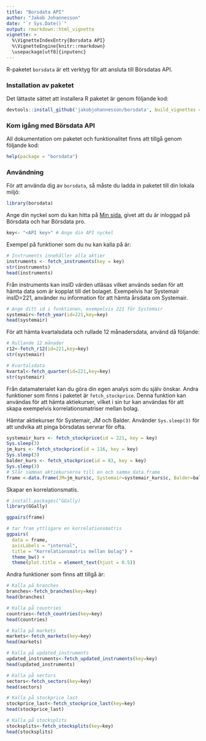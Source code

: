 ```yaml
---
title: "Borsdata API"
author: "Jakob Johannesson"
date: "`r Sys.Date()`"
output: rmarkdown::html_vignette
vignette: >
  %\VignetteIndexEntry{Borsdata API}
  %\VignetteEngine{knitr::rmarkdown}
  \usepackage[utf8]{inputenc}
---
```


R-paketet `borsdata` är ett verktyg för att ansluta till Börsdatas API.

### Installation av paketet

Det lättaste sättet att installera R paketet är genom följande kod:

```r
devtools::install_github('jakobjohannesson/borsdata', build_vignettes = TRUE)
```

### Kom igång med Börsdata API

All dokumentation om paketet och funktionalitet finns att tillgå genom följande kod:

```r
help(package = "borsdata")
```



### Användning

För att använda dig av `borsdata`, så måste du ladda in paketet till din lokala miljö:

```r
library(borsdata)
```

Ange din nyckel som du kan hitta på [Min sida](https://borsdata.se/mypage/api), givet att du är inloggad på Börsdata och har Börsdata pro.

```r
key<- "<API key>" # Ange din API nyckel 
```

Exempel på funktioner som du nu kan kalla på är:

```r
# Instruments innehåller alla aktier
instruments <- fetch_instruments(key = key)
str(instruments)
head(instruments)
```

Från instruments kan insID värden utläsas vilket används sedan för att hämta data som är kopplat till det bolaget. Exempelvis har Systemair insID=221, använder nu information för att hämta årsdata om Systemair.

```r
# Ange ditt id i funktionen, exempelvis 221 för Systemair
systemair<-fetch_year(id=221,key=key)
head(systemair)
```

För att hämta kvartalsdata och rullade 12 månadersdata, använd då följande:

```r
# Rullande 12 månader
r12<-fetch_r12(id=221,key=key)
str(systemair)

# Kvartalsdata
kvartal<-fetch_quarter(id=221,key=key)
str(systemair)

```

Från datamaterialet kan du göra din egen analys som du själv önskar. Andra funktioner som finns i paketet är ```fetch_stockprice```. Denna funktion kan användas för att hämta aktiekurser, vilket i sin tur kan användas för att skapa exempelvis korrelationsmatriser mellan bolag.

Hämtar aktiekurser för Systemair, JM och Balder. Använder ```Sys.sleep(3)``` för att undvika att pinga börsdatas servrar för ofta.

```r
systemair_kurs <- fetch_stockprice(id = 221, key = key)
Sys.sleep(3)
jm_kurs <- fetch_stockprice(id = 116, key = key)
Sys.sleep(3)
balder_kurs <- fetch_stockprice(id = 83, key = key)
Sys.sleep(3)
# Slår samman aktiekurserna till en och samma data.frame
frame <-data.frame(JM=jm_kurs$c, Systemair=systemair_kurs$c, Balder=balder_kurs$c)
```

Skapar en korrelationsmatis.

```r
# install.packages("GGally)
library(GGally)

ggpairs(frame)

# tar fram yttligare en korrelationsmatris
ggpairs(
  data = frame,
  axisLabels = "internal",
  title = "Korrelationsmatris mellan bolag") +
  theme_bw() +
  theme(plot.title = element_text(hjust = 0.5))
```

Andra funktioner som finns att tillgå är:

```r

# Kalla på branches
branches<-fetch_branches(key=key)
head(branches)

# Kalla på countries
countries<-fetch_countries(key=key)
head(countries)

# Kalla på markets
markets<-fetch_markets(key=key)
head(markets)

# Kalla på updated_instruments
updated_instruments<-fetch_updated_instruments(key=key)
head(updated_instruments)

# Kalla på sectors
sectors<-fetch_sectors(key=key)
head(sectors)

# Kalla på stockprice_last
stockprice_last<-fetch_stockprice_last(key=key)
head(stockprice_last)

# Kalla på stocksplits
stocksplits<-fetch_stocksplits(key=key)
head(stocksplits)

```
